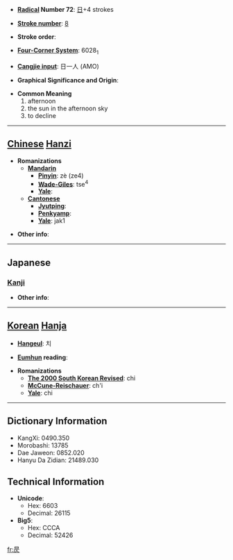 * '''[[Wiktionary:Chinese radical index| Radical]] Number 72''': [[Wiktionary:Chinese radical index 日|日]]+4 strokes

* '''[[Wiktionary:Chinese total strokes index|Stroke number]]''': [[Wiktionary:Chinese total strokes index 8|8]]

* '''Stroke order''': 

* '''[[Wiktionary:Chinese four corner index|Four-Corner System]]''': 6028<sub>1</sub>

* '''[[Wiktionary:Chinese Cangjie index|Cangjie input]]''': 日一人 (AMO)

* '''Graphical Significance and Origin''': 

* '''Common Meaning'''
*#afternoon
*# the sun in the afternoon sky
*# to decline


----

== [[Chinese]] [[Hanzi]] ==

* '''Romanizations'''
** '''[[Mandarin]]'''
*** '''[[Pinyin]]''': zè (ze4)
*** '''[[Wade-Giles]]''': tse<sup>4</sup>
*** '''[[Yale]]''': 
** '''[[Cantonese]]'''
*** '''[[Jyutping]]''':
*** '''[[Penkyamp]]''': 
*** '''[[Yale]]''': jak1

* '''Other info''': 

----

==Japanese==
===[[Kanji]]===
{{kanji|on readings=[[そく]] (soku), [[しょく]] (shoku)|kun readings=[[かたむく]] (katamuku)}}

* '''Other info''':  

----

== [[Korean]] [[Hanja]] ==

* '''[[Hangeul]]''': 치

* '''[[Eumhun]] reading''': 

* '''Romanizations'''
** '''[[The 2000 South Korean Revised Romanization|The 2000 South Korean Revised]]''': chi
** '''[[McCune-Reischauer]]''': ch'i
** '''[[Yale]]''': chi

----

== Dictionary Information ==

* KangXi: 0490.350
* Morobashi: 13785
* Dae Jaweon: 0852.020
* Hanyu Da Zidian: 21489.030

== Technical Information ==

* '''Unicode''':
** Hex: 6603
** Decimal: 26115
* '''Big5''':
** Hex: CCCA
** Decimal: 52426

[[fr:昃]]